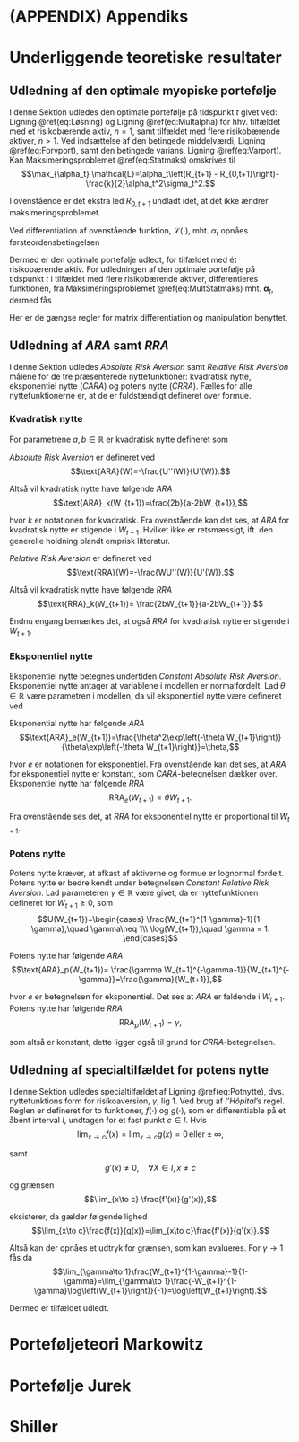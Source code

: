 # (APPENDIX) Appendiks {-} 

\part{Appendiks}

# Underliggende teoretiske resultater

## Udledning af den optimale myopiske portefølje
I denne Sektion udledes den optimale portefølje på tidspunkt $t$ givet ved: Ligning \@ref(eq:Løsning) og Ligning \@ref(eq:Multalpha) for hhv. tilfældet med et risikobærende aktiv, $n=1$, samt tilfældet med flere risikobærende aktiver, $n>1$. Ved indsættelse af den betingede middelværdi, Ligning \@ref(eq:Forvport), samt den betingede varians, Ligning \@ref(eq:Varport). Kan Maksimeringsproblemet \@ref(eq:Statmaks) omskrives til
$$\max_{\alpha_t} \mathcal{L}=\alpha_t\left(R_{t+1} - R_{0,t+1}\right)-\frac{k}{2}\alpha_t^2\sigma_t^2.$$

I ovenstående er det ekstra led $R_{0,t+1}$ undladt idet, at det ikke ændrer maksimeringsproblemet.

Ved differentiation af ovenstående funktion, $\mathcal{L}(\cdot)$, mht. $\alpha_t$ opnåes førsteordensbetingelsen
\begin{align*}
\frac{\partial \mathcal{L}}{\partial \alpha_t} &= \mathbb{E}_t(R_{t+1}) - R_{0,t+1} - \frac{k}{2}2\alpha\sigma_t^2=0\\
&\Updownarrow\\
\alpha&=\frac{\mathbb{E}_t\left(R_{t+1}\right)-R_{0,t+1}}{k\sigma_t^2}.
\end{align*}

Dermed er den optimale portefølje udledt, for tilfældet med ét risikobærende aktiv. For udledningen af den optimale portefølje på tidspunkt $t$ i tilfældet med flere risikobærende aktiver, differentieres funktionen, fra Maksimeringsproblemet \@ref(eq:MultStatmaks) mht. $\bm{\alpha}_t$, dermed fås
\begin{align*}
\frac{\partial \mathcal{L}}{\partial \bm{\alpha}_t} &= (\mathbb{E}_t(\bm{R}_{t+1})- R_{0,t+1}\bm{\ell}) - \frac{k}{2}2\bm{\Sigma_t}\bm{\alpha}_t = 0\\
&\Updownarrow\\
\bm{\alpha}_t&=\frac{1}{k}\bm{\Sigma}_t^{-1}(\mathbb{E}_t(\bm{R}_{t+1})-R_{0,t+1}\bm{\ell}).
\end{align*}

Her er de gængse regler for matrix differentiation og manipulation benyttet. 

## Udledning af *ARA* samt *RRA*
I denne Sektion udledes *Absolute Risk Aversion* samt *Relative Risk Aversion* målene for de tre præsenterede nyttefunktioner: kvadratisk nytte, eksponentiel nytte (*CARA*) og potens nytte (*CRRA*). Fælles for alle nyttefunktionerne er, at de er fuldstændigt defineret over formue.

### Kvadratisk nytte
For parametrene $a,b\in\mathbb{R}$ er kvadratisk nytte defineret som
\begin{equation*}
U(W_{t+1})=aW_{t+1}-bW_{t+1}^2.
\end{equation*}

*Absolute Risk Aversion* er defineret ved
$$\text{ARA}(W)=-\frac{U''(W)}{U'(W)}.$$

Altså vil kvadratisk nytte have følgende *ARA*
$$\text{ARA}_k(W_{t+1})=\frac{2b}{a-2bW_{t+1}},$$

hvor $k$ er notationen for kvadratisk. Fra ovenstående kan det ses, at *ARA* for kvadratisk nytte er stigende i $W_{t+1}$. Hvilket ikke er retsmæssigt, ift. den generelle holdning blandt emprisk litteratur. 

*Relative Risk Aversion* er defineret ved
$$\text{RRA}(W)=-\frac{WU''(W)}{U'(W)}.$$

Altså vil kvadratisk nytte have følgende *RRA*
$$\text{RRA}_k(W_{t+1})= \frac{2bW_{t+1}}{a-2bW_{t+1}}.$$

Endnu engang bemærkes det, at også *RRA* for kvadratisk nytte er stigende i $W_{t+1}$. 

### Eksponentiel nytte
Eksponentiel nytte betegnes undertiden *Constant Absolute Risk Aversion*. Eksponentiel nytte antager at variablene i modellen er normalfordelt. Lad $\theta\in\mathbb{R}$ være parametren i modellen, da vil eksponentiel nytte være defineret ved
\begin{equation*}
U(W_{t+1})=-\exp\left(-\theta W_{t+1}\right).
\end{equation*}

Eksponential nytte har følgende *ARA*
$$\text{ARA}_e(W_{t+1})=\frac{\theta^2\exp\left(-\theta W_{t+1}\right)}{\theta\exp\left(-\theta W_{t+1}\right)}=\theta,$$

hvor $e$ er notationen for eksponentiel. Fra ovenstående kan det ses, at *ARA* for eksponentiel nytte er konstant, som *CARA*-betegnelsen dækker over. Eksponentiel nytte har følgende *RRA*
$$\text{RRA}_e(W_{t+1})= \theta W_{t+1}.$$

Fra ovenstående ses det, at *RRA* for eksponentiel nytte er proportional til $W_{t+1}$.

### Potens nytte
Potens nytte kræver, at afkast af aktiverne og formue er lognormal fordelt. Potens nytte er bedre kendt under betegnelsen *Constant Relative Risk Aversion*. Lad parameteren $\gamma\in\mathbb{R}$ være givet, da er nyttefunktionen defineret for $W_{t+1}\geq 0$, som
$$U(W_{t+1})=\begin{cases} \frac{W_{t+1}^{1-\gamma}-1}{1-\gamma},\quad \gamma\neq 1\\
\log(W_{t+1}),\quad \gamma = 1. \end{cases}$$

Potens nytte har følgende *ARA*
$$\text{ARA}_p(W_{t+1})= \frac{\gamma W_{t+1}^{-\gamma-1}}{W_{t+1}^{-\gamma}}=\frac{\gamma}{W_{t+1}},$$

hvor $e$ er betegnelsen for eksponentiel. Det ses at *ARA* er faldende i $W_{t+1}$. Potens nytte har følgende *RRA*
$$\text{RRA}_p(W_{t+1})= \gamma,$$

som altså er konstant, dette ligger også til grund for *CRRA*-betegnelsen.

## Udledning af specialtilfældet for potens nytte
I denne Sektion udledes specialtilfældet af Ligning \@ref(eq:Potnytte), dvs. nyttefunktions form for risikoaversion, $\gamma$, lig $1$. Ved brug af *l'Hôpital*'s regel. Reglen er defineret for to funktioner, $f(\cdot)$ og $g(\cdot)$, som er differentiable på et åbent interval $I$, undtagen for et fast punkt $c\in I$. Hvis
$$\lim_{x\to c} f(x)=\lim_{x\to c}g(x)=0\,\text{eller} \pm \infty,$$

samt
$$g'(x)\neq 0,\quad \forall X\in I,\,x\neq c$$

og grænsen
$$\lim_{x\to c} \frac{f'(x)}{g'(x)},$$

eksisterer, da gælder følgende lighed
$$\lim_{x\to c}\frac{f(x)}{g(x)}=\lim_{x\to c}\frac{f'(x)}{g'(x)}.$$

Altså kan der opnåes et udtryk for grænsen, som kan evalueres. For $\gamma\rightarrow 1$ fås da
$$\lim_{\gamma\to 1}\frac{W_{t+1}^{1-\gamma}-1}{1-\gamma}=\lim_{\gamma\to 1}\frac{-W_{t+1}^{1-\gamma}\log\left(W_{t+1}\right)}{-1}=\log\left(W_{t+1}\right).$$

Dermed er tilfældet udledt.

# Porteføljeteori Markowitz

# Portefølje Jurek

# Shiller